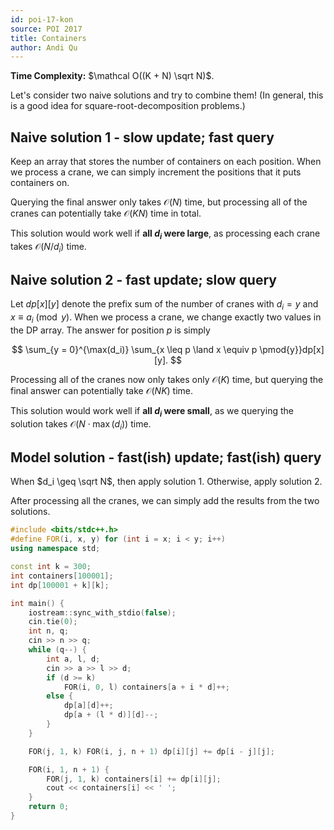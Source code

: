 ```yaml
---
id: poi-17-kon
source: POI 2017
title: Containers
author: Andi Qu
---
```


**Time Complexity:** $\mathcal O((K + N) \sqrt N)$.

Let's consider two naive solutions and try to combine them! (In general, this is
a good idea for square-root-decomposition problems.)

## Naive solution 1 - slow update; fast query

Keep an array that stores the number of containers on each position. When we
process a crane, we can simply increment the positions that it puts containers
on.

Querying the final answer only takes $\mathcal O(N)$ time, but processing all of
the cranes can potentially take $\mathcal O(KN)$ time in total.

This solution would work well if **all $d_i$ were large**, as processing each
crane takes $\mathcal O(N / d_i)$ time.

## Naive solution 2 - fast update; slow query

Let $dp[x][y]$ denote the prefix sum of the number of cranes with $d_i = y$ and
$x \equiv a_i \pmod{y}$. When we process a crane, we change exactly two values
in the DP array. The answer for position $p$ is simply

$$
\sum_{y = 0}^{\max(d_i)} \sum_{x \leq p \land x \equiv p \pmod{y}}dp[x][y].
$$

Processing all of the cranes now only takes only $\mathcal O(K)$ time, but
querying the final answer can potentially take $\mathcal O(NK)$ time.

This solution would work well if **all $d_i$ were small**, as we querying the
solution takes $\mathcal O(N \cdot \max(d_i))$ time.

## Model solution - fast(ish) update; fast(ish) query

When $d_i \geq \sqrt N$, then apply solution 1. Otherwise, apply solution 2.

After processing all the cranes, we can simply add the results from the two
solutions.

```cpp
#include <bits/stdc++.h>
#define FOR(i, x, y) for (int i = x; i < y; i++)
using namespace std;

const int k = 300;
int containers[100001];
int dp[100001 + k][k];

int main() {
	iostream::sync_with_stdio(false);
	cin.tie(0);
	int n, q;
	cin >> n >> q;
	while (q--) {
		int a, l, d;
		cin >> a >> l >> d;
		if (d >= k)
			FOR(i, 0, l) containers[a + i * d]++;
		else {
			dp[a][d]++;
			dp[a + (l * d)][d]--;
		}
	}

	FOR(j, 1, k) FOR(i, j, n + 1) dp[i][j] += dp[i - j][j];

	FOR(i, 1, n + 1) {
		FOR(j, 1, k) containers[i] += dp[i][j];
		cout << containers[i] << ' ';
	}
	return 0;
}
```
